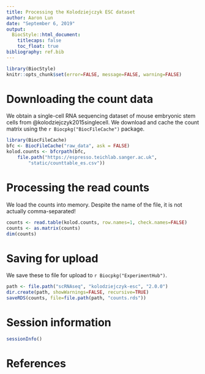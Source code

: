 ```yaml
---
title: Processing the Kolodziejczyk ESC dataset
author: Aaron Lun
date: "September 6, 2019"
output:
  BiocStyle::html_document:
    titlecaps: false
    toc_float: true
bibliography: ref.bib
---
```



```r
library(BiocStyle)
knitr::opts_chunk$set(error=FALSE, message=FALSE, warning=FALSE)
```

# Downloading the count data

We obtain a single-cell RNA sequencing dataset of mouse embryonic stem cells from @kolodziejczyk2015singlecell.
We download and cache the count matrix using the `r Biocpkg("BiocFileCache")` package.

```r
library(BiocFileCache)
bfc <- BiocFileCache("raw_data", ask = FALSE)
kolod.counts <- bfcrpath(bfc,
    file.path("https://espresso.teichlab.sanger.ac.uk",
        "static/counttable_es.csv"))
```

# Processing the read counts

We load the counts into memory.
Despite the name of the file, it is not actually comma-separated!

```r
counts <- read.table(kolod.counts, row.names=1, check.names=FALSE)
counts <- as.matrix(counts)
dim(counts)
```

# Saving for upload 

We save these to file for upload to `r Biocpkg("ExperimentHub")`.

```r
path <- file.path("scRNAseq", "kolodziejczyk-esc", "2.0.0")
dir.create(path, showWarnings=FALSE, recursive=TRUE)
saveRDS(counts, file=file.path(path, "counts.rds"))
```

# Session information

```r
sessionInfo()
```

# References


